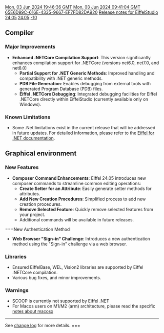 [[Property:modification_date|Mon, 03 Jun 2024 19:46:36 GMT]]
[[Property:publication_date|Mon, 03 Jun 2024 09:41:04 GMT]]
[[Property:uuid|65E6D99C-616E-4335-9667-EF7FD82DA920]]
[[Property:title|Release notes for EiffelStudio 24.05]]
[[Property:link_title|24.05]]
[[Property:weight|-10]]

==Compiler==
===Major Improvements===

* '''Enhanced .NETCore Compilation Support''': This version significantly enhances compilation support for .NETCore (versions net6.0, net7.0, and net8.0)
**  '''Partial Support for .NET Generic Methods''': Improved handling and compatibility with .NET generic methods.
**  '''PDB File Generation''': Enables debugging from external tools with generated Program Database (PDB) files.
** '''Eiffel .NETCore Debugging''': Integrated debugging facilities for Eiffel .NETCore directly within EiffelStudio (currently available only on Windows).

===Known Limitations===
* Some .Net limitations exist in the current release that will be addressed in future updates. For detailed information, please refer to the  [https://www.eiffel.org/doc/version/23.09/uuid/fe8a6a7d-4590-0db2-d59a-307082b18ecc Eiffel for .NET documentation].

==Graphical environment==
===New Features===
*  '''Composer Command Enhancements''': Eiffel 24.05 introduces new composer commands to streamline common editing operations:
** '''Create Setter for an Attribute''': Easily generate setter methods for attributes.
** '''Add New Creation Procedures''': Simplified process to add new creation procedures.
** '''Remove Selected Feature''': Quickly remove selected features from your project.
** Additional commands will be available in future releases.

===New Authentication Method
* '''Web Browser "Sign-in" Challenge''': Introduces a new authentication method using the "Sign-in" challenge via a web browser.

===Libraries===
* Ensured EiffelBase, WEL, Vision2 libraries are supported by Eiffel .NETCore compilation.
* Various bug fixes, and minor improvements.

===Warnings===
* SCOOP is currently not supported by Eiffel .NET
* For Macos users on M1/M2 (arm) architecture, please read the specific [[Release notes for EiffelStudio 22.12 - macosx|notes about macosx]]
----

See [https://dev.eiffel.com/EiffelStudio_24.05_Releases change log] for more details.
===